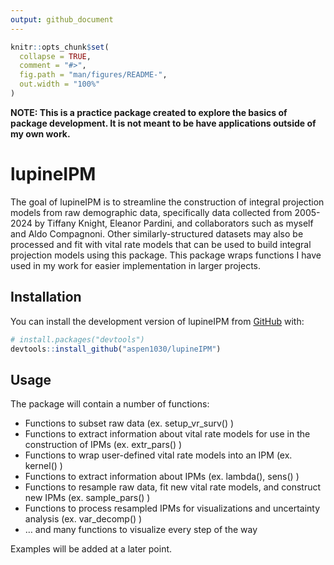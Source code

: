```yaml
---
output: github_document
---
```


<!-- README.md is generated from README.Rmd. Please edit that file -->

```r
knitr::opts_chunk$set(
  collapse = TRUE,
  comment = "#>",
  fig.path = "man/figures/README-",
  out.width = "100%"
)
```

**NOTE: This is a practice package created to explore the basics of package development. It is not meant to be have applications outside of my own work.**

# lupineIPM

<!-- badges: start -->
<!-- badges: end -->

The goal of lupineIPM is to streamline the construction of integral projection models from raw demographic data, specifically data collected from 2005-2024 by Tiffany Knight, Eleanor Pardini, and collaborators such as myself and Aldo Compagnoni. Other similarly-structured datasets may also be processed and fit with vital rate models that can be used to build integral projection models using this package. This package wraps functions I have used in my work for easier implementation in larger projects.

## Installation

You can install the development version of lupineIPM from [GitHub](https://github.com/) with:

``` r
# install.packages("devtools")
devtools::install_github("aspen1030/lupineIPM")
```

## Usage

The package will contain a number of functions:  

- Functions to subset raw data (ex. setup_vr_surv() )  
- Functions to extract information about vital rate models for use in the construction of IPMs (ex. extr_pars() )  
- Functions to wrap user-defined vital rate models into an IPM (ex. kernel() )  
- Functions to extract information about IPMs (ex. lambda(), sens() )  
- Functions to resample raw data, fit new vital rate models, and construct new IPMs (ex. sample_pars() )  
- Functions to process resampled IPMs for visualizations and uncertainty analysis (ex. var_decomp() )  
- ... and many functions to visualize every step of the way  

Examples will be added at a later point.
